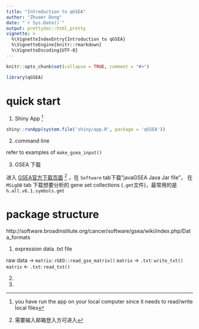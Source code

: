 ```yaml
---
title: "Introduction to qGSEA"
author: "Zhuoer Dong"
date: "`r Sys.Date()`"
output: prettydoc::html_pretty
vignette: >
  %\VignetteIndexEntry{Introduction to qGSEA}
  %\VignetteEngine{knitr::rmarkdown}
  %\VignetteEncoding{UTF-8}
---
```


```r
knitr::opts_chunk$set(collapse = TRUE, comment = "#>")
```

```r
library(qGSEA)
```


# quick start

1. Shiny App ^[you have run the app on your local computer since it needs to read/write local files]

```r
shiny::runApp(system.file('shiny/app.R', package = 'qGSEA'))
```

2. command line

refer to examples of `make_gsea_input()`

3. GSEA 下载

进入 [GSEA官方下载页面](http://software.broadinstitute.org/gsea/downloads.jsp) ^[需要输入邮箱登入方可进入] ，在 `Software` tab下载"javaGSEA Java Jar file"， 在 `MSigDB` tab 下载想要分析的 gene set collections (`.gmt`文件)，最常用的是 `h.all.v6.1.symbols.gmt`

# package structure

http://software.broadinstitute.org/cancer/software/gsea/wiki/index.php/Data_formats


1. expression data .txt file

raw data -> `matrix`: `rGEO::read_gse_matrix()`
`matrix` -> `.txt`:   `write_txt()`
`matrix` <- `.txt`:   `read_txt()`

2. 


3. 























